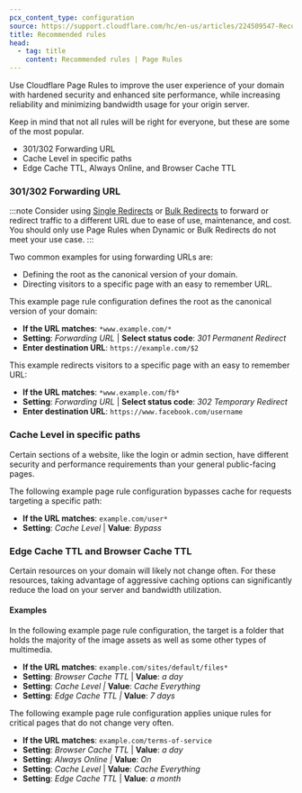 ```yaml
---
pcx_content_type: configuration
source: https://support.cloudflare.com/hc/en-us/articles/224509547-Recommended-Page-Rules-to-consider
title: Recommended rules
head:
  - tag: title
    content: Recommended rules | Page Rules
---
```



Use Cloudflare Page Rules to improve the user experience of your domain with hardened security and enhanced site performance, while increasing reliability and minimizing bandwidth usage for your origin server.

<Render file="page-rules-migration" />

Keep in mind that not all rules will be right for everyone, but these are some of the most popular.

- 301/302 Forwarding URL
- Cache Level in specific paths
- Edge Cache TTL, Always Online, and Browser Cache TTL

### 301/302 Forwarding URL

:::note
Consider using [Single Redirects](/rules/url-forwarding/single-redirects/) or [Bulk Redirects](/rules/url-forwarding/bulk-redirects/) to forward or redirect traffic to a different URL due to ease of use, maintenance, and cost. You should only use Page Rules when Dynamic or Bulk Redirects do not meet your use case.
:::

Two common examples for using forwarding URLs are:

- Defining the root as the canonical version of your domain.
- Directing visitors to a specific page with an easy to remember URL.

This example page rule configuration defines the root as the canonical version of your domain:

<Example>

- **If the URL matches**: `*www.example.com/*`
- **Setting**: _Forwarding URL_ | **Select status code**: _301 Permanent Redirect_
- **Enter destination URL**: `https://example.com/$2`

</Example>

This example redirects visitors to a specific page with an easy to remember URL:

<Example>

- **If the URL matches**: `*www.example.com/fb*`
- **Setting**: _Forwarding URL_ | **Select status code**: _302 Temporary Redirect_
- **Enter destination URL**: `https://www.facebook.com/username`

</Example>

### Cache Level in specific paths

Certain sections of a website, like the login or admin section, have different security and performance requirements than your general public-facing pages.

The following example page rule configuration bypasses cache for requests targeting a specific path:

<Example>

- **If the URL matches**: `example.com/user*`
- **Setting**: _Cache Level_ | **Value**: _Bypass_

</Example>

### Edge Cache TTL and Browser Cache TTL

Certain resources on your domain will likely not change often. For these resources, taking advantage of aggressive caching options can significantly reduce the load on your server and bandwidth utilization.

#### Examples

In the following example page rule configuration, the target is a folder that holds the majority of the image assets as well as some other types of multimedia.

<Example>

- **If the URL matches**: `example.com/sites/default/files*`
- **Setting**: _Browser Cache TTL_ | **Value**: _a day_
- **Setting**: _Cache Level |_ **Value**: _Cache Everything_
- **Setting**: _Edge Cache TTL |_ **Value**: _7 days_

</Example>

The following example page rule configuration applies unique rules for critical pages that do not change very often.

<Example>

- **If the URL matches**: `example.com/terms-of-service`
- **Setting**: _Browser Cache TTL_ | **Value**: _a day_
- **Setting**: _Always Online |_ **Value**: _On_
- **Setting**: _Cache Level_ | **Value**: _Cache Everything_
- **Setting**: _Edge Cache TTL_ | **Value**: _a month_

</Example>
